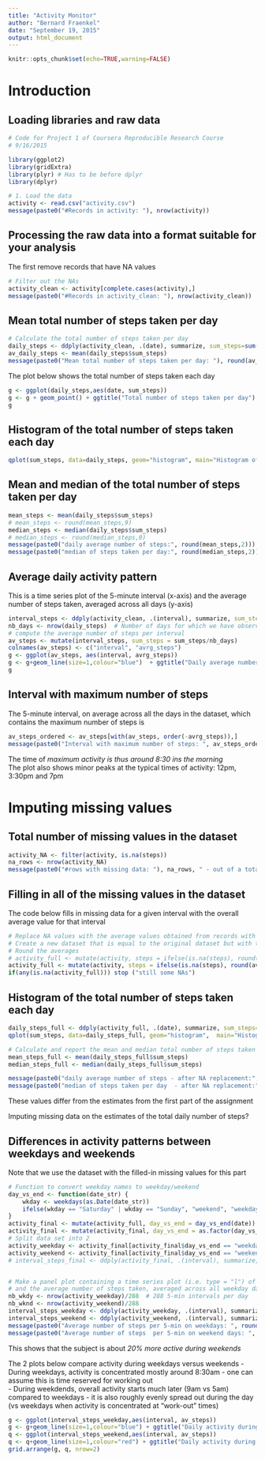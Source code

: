 ```yaml
---
title: "Activity Monitor"
author: "Bernard Fraenkel"
date: "September 19, 2015"
output: html_document
---
```

```r
knitr::opts_chunk$set(echo=TRUE,warning=FALSE)
```

# Introduction

## Loading libraries and raw data 

```r
# Code for Project 1 of Coursera Reproducible Research Course
# 9/16/2015

library(ggplot2)
library(gridExtra)
library(plyr) # Has to be before dplyr
library(dplyr)

# 1. Load the data
activity <- read.csv("activity.csv")
message(paste0("#Records in activity: "), nrow(activity))
```

## Processing the raw data into a format suitable for your analysis

The first remove records that have NA values
```r
# Filter out the NAs
activity_clean <- activity[complete.cases(activity),]
message(paste0("#Records in activity_clean: "), nrow(activity_clean))
```
## Mean total number of steps taken per day

``` r
# Calculate the total number of steps taken per day
daily_steps <- ddply(activity_clean, .(date), summarize, sum_steps=sum(steps))
av_daily_steps <- mean(daily_steps$sum_steps)
message(paste0("Mean total number of steps taken per day: "), round(av_daily_steps,0))
```

The plot below shows the total number of steps taken each day

```r
g <- ggplot(daily_steps,aes(date, sum_steps))
g <- g + geom_point() + ggtitle("Total number of steps taken per day")
g
```

## Histogram of the total number of steps taken each day
```r
qplot(sum_steps, data=daily_steps, geom="histogram", main="Histogram of total number of steps per day")
```

## Mean and median of the total number of steps taken per day
``` r
mean_steps <- mean(daily_steps$sum_steps)
# mean_steps <- round(mean_steps,9)
median_steps <- median(daily_steps$sum_steps)
# median_steps <- round(median_steps,0)
message(paste0("daily average number of steps:", round(mean_steps,2)))
message(paste0("median of steps taken per day:", round(median_steps,2)))
```
  


## Average daily activity pattern

This is a time series plot of the 5-minute interval (x-axis) and the average number of steps taken, averaged across all days (y-axis)

```r
interval_steps <- ddply(activity_clean, .(interval), summarize, sum_steps=sum(steps))
nb_days <- nrow(daily_steps)  # Number of days for which we have observations
# compute the average number of steps per interval
av_steps <- mutate(interval_steps, sum_steps = sum_steps/nb_days)
colnames(av_steps) <- c("interval", "avrg_steps")
g <- ggplot(av_steps, aes(interval, avrg_steps))
g <- g+geom_line(size=1,colour="blue")  + ggtitle("Daily average number of steps per interval")
g
```

## Interval with maximum number of steps

The  5-minute interval, on average across all the days in the dataset, which contains the maximum number of steps is 
```r
av_steps_ordered <- av_steps[with(av_steps, order(-avrg_steps)),]
message(paste0("Interval with maximum number of steps: ", av_steps_ordered[1,"interval"]))
```

The time of *maximum activity is thus around 8:30 ins the morning*  
The plot also shows minor peaks at the typical times of activity: 12pm, 3:30pm and 7pm

# Imputing missing values

## Total number of missing values in the dataset
```r
activity_NA <- filter(activity, is.na(steps))
na_rows <- nrow(activity_NA)
message(paste0("#rows with missing data: "), na_rows, " - out of a total of: ", nrow(activity))
```


## Filling in all of the missing values in the dataset

The code below fills in missing data for a given interval with the overall average value for that interval

```r

# Replace NA values with the average values obtained from records with non-missing values: av_steps
# Create a new dataset that is equal to the original dataset but with the missing data filled in.
# Round the averages 
# activity_full <- mutate(activity, steps = ifelse(is.na(steps), round(av_steps[av_steps$interval == interval, "avrg_steps"],0), steps))
activity_full <- mutate(activity, steps = ifelse(is.na(steps), round(av_steps[match(interval,av_steps$interval), "avrg_steps"],0), steps))
if(any(is.na(activity_full))) stop ("still some NAs")
```


## Histogram of the total number of steps taken each day
```r
daily_steps_full <- ddply(activity_full, .(date), summarize, sum_steps=sum(steps))
qplot(sum_steps, data=daily_steps_full, geom="histogram",  main="Histogram of total number of steps per day")

# Calculate and report the mean and median total number of steps taken per day.
mean_steps_full <- mean(daily_steps_full$sum_steps)
median_steps_full <- median(daily_steps_full$sum_steps)

message(paste0("daily average number of steps - after NA replacement:", round(mean_steps_full,2)))
message(paste0("median of steps taken per day  - after NA replacement:", round(median_steps_full,2)))
```

These values differ from the estimates from the first part of the assignment   


Imputing missing data on the estimates of the total daily number of steps?

## Differences in activity patterns between weekdays and weekends
Note that we use the dataset with the filled-in missing values for this part  
```r
# Function to convert weekday names to weekday/weekend
day_vs_end <- function(date_str) {
	wkday <- weekdays(as.Date(date_str))
	ifelse(wkday == "Saturday" | wkday == "Sunday", "weekend", "weekday")
}
activity_final <- mutate(activity_full, day_vs_end = day_vs_end(date))
activity_final <- mutate(activity_final, day_vs_end = as.factor(day_vs_end))
# Split data set into 2
activity_weekday <- activity_final[activity_final$day_vs_end == "weekday", c("interval", "steps")]
activity_weekend <- activity_final[activity_final$day_vs_end == "weekend", c("interval", "steps")]
# interval_steps_final <- ddply(activity_final, .(interval), summarize, sum_steps=sum(steps))


# Make a panel plot containing a time series plot (i.e. type = "l") of the 5-minute interval (x-axis)
# and the average number of steps taken, averaged across all weekday days or weekend days (y-axis).
nb_wkdy <- nrow(activity_weekday)/288  # 288 5-min intervals per day
nb_wknd <- nrow(activity_weekend)/288
interval_steps_weekday <- ddply(activity_weekday, .(interval), summarize, av_steps=sum(steps)/nb_wkdy)
interval_steps_weekend <- ddply(activity_weekend, .(interval), summarize, av_steps=sum(steps)/nb_wknd)
message(paste0("Average number of steps per 5-min on weekdays: ", round(sum(interval_steps_weekday$av_steps),2)))
message(paste0("Average number of steps  per 5-min on weekend days: ", round(sum(interval_steps_weekend$av_steps),2)))
```

This shows that the subject is about _20% more active during weekends_

The 2 plots below compare activity during weekdays versus weekends
- During weekdays, activity is  concentrated mostly around 8:30am - one can assume this is time reserved for working out  
- During weekdends, overall activity starts much later (9am vs 5am) compared to weekdays - it is also roughly evenly spread out during the day (vs weekdays when activity is concentrated at "work-out" times)

```r
g <- ggplot(interval_steps_weekday,aes(interval, av_steps))
g <- g+geom_line(size=1,colour="blue") + ggtitle("Daily activity during weekdays") + ylim(0,250)
q <- ggplot(interval_steps_weekend,aes(interval, av_steps))
q <- q+geom_line(size=1,colour="red") + ggtitle("Daily activity during weekend") + ylim(0,250)
grid.arrange(g, q, nrow=2)
```
